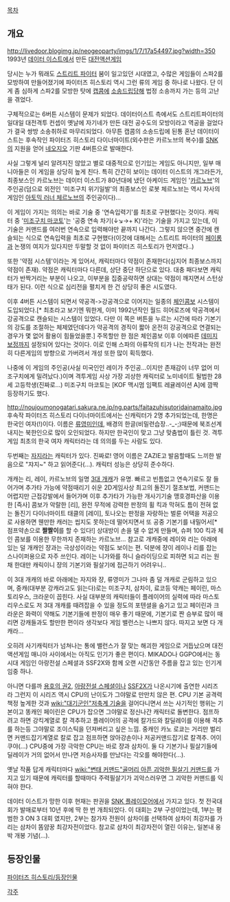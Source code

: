 [[목차]]

== 개요 ==

http://livedoor.blogimg.jp/neogeoparty/imgs/1/7/17a54497.jpg?width=350
1993년 [[데이터 이스트]]에서 만든 [[대전액션게임]]

당시는 누가 뭐래도 [[스트리트 파이터]] 붐이 일고있던 시대였고, 수많은 게임들이 스파2를 모방하여 만들어졌기에 파이터즈 히스토리 역시 그런 류의 게임 중 하나로 나왔다. 단 이게 좀 심하게 스파2를 모방한 탓에 [[캡콤]]에 [[소송드립]]당해 법정 소송까지 가는 등의 고난을 겪었다.

구체적으로는 6버튼 시스템이 문제가 되었다. 데이터이스트 측에서도 스트리트파이터의 일대일 대전격투 컨셉이 옛날에 자기네가 만든 대전 공수도의 모방이라고 역공을 걸었다가 결국 쌍방 소송취하로 마무리되었다. 아무튼 캡콤의 소송드립에 된통 혼난 데이터이스트는 후속작인 파이터즈 히스토리 다이너마이트(외수판은 카르노브의 복수)를 [[SNK]]의 지원을 얻어 [[네오지오]] 기판 4버튼으로 발매한다.

사실 그렇게 널리 알려지진 않았고 별로 대중적으로 인기있는 게임도 아니지만, 일부 매니아들은 이 게임을 상당히 높게 친다. 특히 간간히 보이는 데이터 이스트의 개그라든가, 최종보스인 카르노브는 데이터 이스트가 80년대에 냈던 아케이드 게임인 '[[카르노브]]'의 주인공(덤으로 외전인 '미조구치 위기일발'의 최종보스인 로봇 체르노브는 역시 자사의 게임인 [[아토믹 러너 체르노브]]의 주인공이다)...

이 게임이 가지는 의의는 바로 기술 중 '연속입력기'를 최초로 구현했다는 것이다. 캐릭터 중 '[[미조구치 마코토]]'는 '공중 연속 차기(↓↘→+ K)'라는 기술을 가지고 있는데, 이 기술은 커맨드를 여러번 연속으로 입력해야만 끝까지 나간다. 그렇지 않으면 중간에 캔슬되는 식으로 연속입력을 최초로 구현했다(이것에 대해서는 스트리트 파이터의 [[페이롱]]과 논쟁의 여지가 있다지만 두말할 것 없이 파이터즈 히스토리가 먼저였다..)

또한 '약점 시스템'이라는 게 있어서, 캐릭터마다 약점이 존재한다(심지어 최종보스까지 약점이 존재). 약점은 캐릭터마다 다른데, 상단 중단 하단으로 있다. 대충 패다보면 캐릭터가 반짝거리는 부분이 나오고, 이부분을 집중공략하면 상대는 약점이 깨지면서 스턴상태가 된다. 이런 식으로 심리전을 펼치게 한 건 상당히 좋은 시도였다.

이후 4버튼 시스템이 되면서 약공격->강공격으로 이어지는 일종의 [[체인콤보]] 시스템이 도입되었다.[* 최초라고 보기엔 뭐한게, 이미 1992년작인 월드 히어로즈에 약공격에서 강공격으로 캔슬되는 시스템이 있었다. 다만 이 쪽은 버튼을 누르는 시간에 따라 기본기의 강도를 조절하는 체제였던데다가 약공격의 경직이 짧아 온전히 강공격으로 연결되는 경우가 몇 없어 활용이 힘들었을뿐.] 주목할만 한 점은 체인콤보 이후 이에따른 [[데미지 보정]]까지 설정되어 있다는 것이다. 이로 인해 스파의 아류작의 티가 나는 전작과는 완전히 다른게임의 방향으로 가버려서 개성 또한 많이 획득했다. 

나중에 이 게임의 주인공(사실 미국인인 레이가 주인공...이지만 존재감이 너무 없어 미조구치에게 밀려났다.)이며 격투게임 사상 가장 괴상한 캐릭터로 노미네이트 될법한 28세 고등학생(진짜로...) 미조구치 마코토는 [KOF 맥시멈 임팩트 레귤레이션 A]에 깜짝등장하기도 했다.

http://noujoumonogatari.sakura.ne.jp/ng.parts/faitazuhisutoridainamaito.jpg
{{{#!html
<embed src='http://flvs.daum.net/flvPlayer.swf?vid=bZqg1-CHonE$' width='502px' height='399px' allowScriptAccess='always' type='application/x-shockwave-flash' allowFullScreen='true' bgcolor='#000000' ></embed>
}}}
후속작 파이터즈 히스토리 다이너마이트에서는 신캐릭터가 2명 추가되었는데, 한명은 한국인 여자(!)이다. 이름은 [[류영미]]인데, 배경의 한글(비밀련습장..-_-;)때문에 북조선계 내지는 북한인으로 많이 오인되었다. 하지만 한국인이 맞고 그냥 맞춤법이 틀린 것. 격투게임 최초의 한국 여자 캐릭터라는 데 의의를 두는 사람도 있다.

두번째는 [[자지]]라는 캐릭터가 있다. 진짜로! 영어 이름은 ZAZIE고 발음할때도 느끼한 발음으로 "쟈지~" 하고 읽어준다(...). 캐릭터 성능은 상당히 준수하다. 

개캐는 리, 레이, 카르노브의 일명 [http://www45.atwiki.jp/fhdwiki/m/pages/19.html?guid=on 3대 개캐]가 유명. 빠르고 빈틈없고 연속기로도 잘 들어가며 추가타 가능에 약점때리기 쉬운 2D게임사상 최고의 돌진기 절초보법, 커맨드는 어렵지만 근접강발에서 들어가며 이후 추가타가 가능한 개사기기술 맹호경파산을 이용한 [즉사] 콤보가 악랄한 [리], 완전 무적에 강력한 판정의 휠 킥과 막혀도 틈이 전혀 없는 돌진기 다이너마이트 태클의 [레이], 토나오는 판정을 자랑하는 벌룬 어택을 저공으로 사용하면 웬만한 캐러는 씹지도 못하는데 떨어지면서 또 공중 기본기를 내밀어서[* 점프약손으로 '''짤짤이'''를 할 수 있다!] 상대방이 손을 댈 수 없게 만들며, 슈퍼 100 킥과 체인 콤보를 이용한 무한까지 존재하는 카르노브... 참고로 개캐중에 레이와 리는 아래에 있는 덜 개캐인 쟝과는 극상성이라는 약점도 보이는 편. 덕분에 쟝이 레이나 리를 잡는 스나이퍼용으로 자주 쓰인다. 레이는 니가와를 하니 슬라이딩으로 피하면 되고 리는 원채 한대만 캐릭이니 쟝의 기본기와 필살기에 접근하기 어려우니..

이 3대 개캐의 바로 아래에는 자지와 쟝, 류영미가 그나마 좀 덜 개캐로 군림하고 있으며, 중캐(대부분 강캐라고도 읽는다)로는 미조구치, 삼차이, 료코등 약캐는 페이린, 마스토리우스, 크라운이 꼽힌다. 사실 대부분의 캐릭터들이 플레이어의 실력에 따라 마스토리우스로도 저 3대 개캐를 때려잡을 수 있을 정도의 포텐셜을 숨기고 있고 페이린과 크라운은 화력이 약해도 기본기들에 판정이 매우 좋기 때문에, 기본기로 짠 승부로 많이 때리면 강캐들과도 할만한 편이라 생각보다 게임 밸런스는 나쁘지 않다. 따지고 보면 다 개캐라... 

오히려 사기캐릭터가 넘쳐나는 통에 밸런스가 잘 맞는 해괴한 게임으로 거듭났으며 대전액션게임 매니아 사이에서는 아직도 인기가 좋은 편이다. MIKADO나 GGPO에서는 동시대 게임인 아랑전설 스페셜과 SSF2X와 함께 오랜 시간동안 주름을 잡고 있는 인기게임중 하나.

아니면 다를까 [[용호의 권2]], [[아랑전설 스페셜]]이나 [[SSF2X]]가 나온시기에 출연한 시리즈라 그런지 이 시리즈 역시 CPU의 난이도가 그야말로 만만치 않은 편. CPU 기본 공격력책정 높게한 것과 [[wiki:"대기군인"저축계 기술]]을 걸어다니면서 쓰는 사기적인 행위는 기본이고 똥캐인 페이린은 CPU가 잡으면 그야말로 정신나간 캐릭터로 돌변한다. 점프하려고 하면 강킥계열로 칼 격추하고 플레이어의 공격에 칼가드와 칼딜레이를 이용해 격추를 하는등 그야말로 조이스틱을 던져버리고 싶은 느낌. 중캐인 카노 로쿄는 거리만 벌리면 커맨드잡기계열로 칼로 잡고 점프하면 앉아강손이나 저공커맨드잡기로 칼격추. 어이쿠야(...) CPU중에 가장 극악한 CPU는 바로 쟝과 삼차이. 둘 다 기본기나 필살기들에 딜레이가 거의 없어서 만나면 저승사자를 만났다는 각오를 해야한다(...).

옛날 작품 답게 캐릭터마다 [[wiki:"변태 커맨드"골머리 아픈 괴악한 필살기 커맨드]]를 가지고 있기 때문에 캐릭터를 할때마다 주력필살기가 괴악스러우면 그 괴악한 커맨드를 익혀야 한다.

데이터 이스트가 망한 이후 현재는 판권을 [[SNK 플레이모어]]에서 가지고 있다. 첫 전국대회가 발매로부터 10년 후에 딱 한 번 개최되었다. 이 대회는 2부 구성이었는데, 1부는 평범한 3 ON 3 대회 였지만, 2부는 참가자 전원이 삼차이를 선택하여 삼차이 최강자를 가리는 삼차이 똠얌꿍 최강자전이었다. 참고로 삼차이 최강자전이 열린 이유는, 일본내 옹박 개봉 기념(...).

== 등장인물 ==
[[파이터즈 히스토리/등장인물]]

[[각주]]
